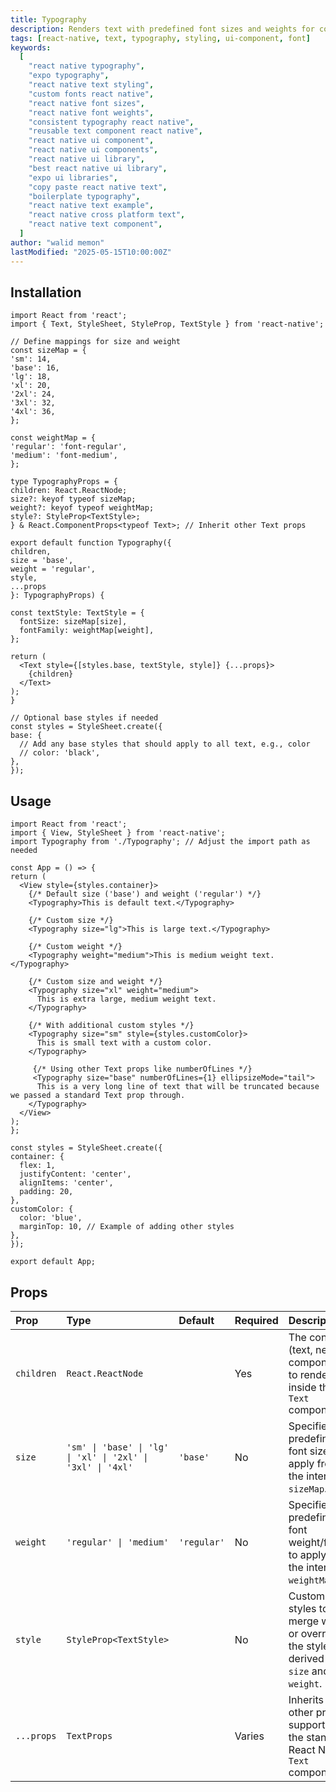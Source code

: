 ```yaml
---
title: Typography
description: Renders text with predefined font sizes and weights for consistent typography.
tags: [react-native, text, typography, styling, ui-component, font]
keywords:
  [
    "react native typography",
    "expo typography",
    "react native text styling",
    "custom fonts react native",
    "react native font sizes",
    "react native font weights",
    "consistent typography react native",
    "reusable text component react native",
    "react native ui component",
    "react native ui components",
    "react native ui library",
    "best react native ui library",
    "expo ui libraries",
    "copy paste react native text",
    "boilerplate typography",
    "react native text example",
    "react native cross platform text",
    "react native text component",
  ]
author: "walid memon"
lastModified: "2025-05-15T10:00:00Z"
---
```





## Installation

  ```typescript:Typography.tsx
import React from 'react';
import { Text, StyleSheet, StyleProp, TextStyle } from 'react-native';

// Define mappings for size and weight
const sizeMap = {
  'sm': 14,
  'base': 16,
  'lg': 18,
  'xl': 20,
  '2xl': 24,
  '3xl': 32,
  '4xl': 36,
};

const weightMap = {
  'regular': 'font-regular',
  'medium': 'font-medium',
};

type TypographyProps = {
  children: React.ReactNode;
  size?: keyof typeof sizeMap;
  weight?: keyof typeof weightMap;
  style?: StyleProp<TextStyle>;
} & React.ComponentProps<typeof Text>; // Inherit other Text props

export default function Typography({
  children,
  size = 'base',
  weight = 'regular',
  style,
  ...props
}: TypographyProps) {

  const textStyle: TextStyle = {
    fontSize: sizeMap[size],
    fontFamily: weightMap[weight],
  };

  return (
    <Text style={[styles.base, textStyle, style]} {...props}>
      {children}
    </Text>
  );
}

// Optional base styles if needed
const styles = StyleSheet.create({
  base: {
    // Add any base styles that should apply to all text, e.g., color
    // color: 'black',
  },
});
```

## Usage


  ```typescript:App.tsx
import React from 'react';
import { View, StyleSheet } from 'react-native';
import Typography from './Typography'; // Adjust the import path as needed

const App = () => {
  return (
    <View style={styles.container}>
      {/* Default size ('base') and weight ('regular') */}
      <Typography>This is default text.</Typography>

      {/* Custom size */}
      <Typography size="lg">This is large text.</Typography>

      {/* Custom weight */}
      <Typography weight="medium">This is medium weight text.</Typography>

      {/* Custom size and weight */}
      <Typography size="xl" weight="medium">
        This is extra large, medium weight text.
      </Typography>

      {/* With additional custom styles */}
      <Typography size="sm" style={styles.customColor}>
        This is small text with a custom color.
      </Typography>

       {/* Using other Text props like numberOfLines */}
       <Typography size="base" numberOfLines={1} ellipsizeMode="tail">
        This is a very long line of text that will be truncated because we passed a standard Text prop through.
      </Typography>
    </View>
  );
};

const styles = StyleSheet.create({
  container: {
    flex: 1,
    justifyContent: 'center',
    alignItems: 'center',
    padding: 20,
  },
  customColor: {
    color: 'blue',
    marginTop: 10, // Example of adding other styles
  },
});

export default App;
  ```

## Props

| Prop     | Type                                                     | Default     | Required | Description                                                                              |
| :------- | :------------------------------------------------------- | :---------- | :------- | :--------------------------------------------------------------------------------------- |
| `children` | `React.ReactNode`                                        |             | Yes      | The content (text, nested components) to render inside the `Text` component.           |
| `size`   | `'sm' \| 'base' \| 'lg' \| 'xl' \| '2xl' \| '3xl' \| '4xl'` | `'base'`    | No       | Specifies the predefined font size to apply from the internal `sizeMap`.               |
| `weight` | `'regular' \| 'medium'`                                  | `'regular'` | No       | Specifies the predefined font weight/family to apply from the internal `weightMap`.    |
| `style`  | `StyleProp<TextStyle>`                                   |             | No       | Custom text styles to merge with or override the styles derived from `size` and `weight`. |
| `...props`| `TextProps`                                             |             | Varies   | Inherits all other props supported by the standard React Native `Text` component.     |